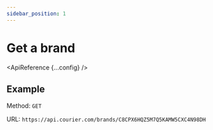 ```yaml
---
sidebar_position: 1
---
```



# Get a brand

<ApiReference {...config} />

## Example

Method: `GET`

URL: `https://api.courier.com/brands/C8CPX6HQZ5M7Q5KAMW5CXC4N98DH`
